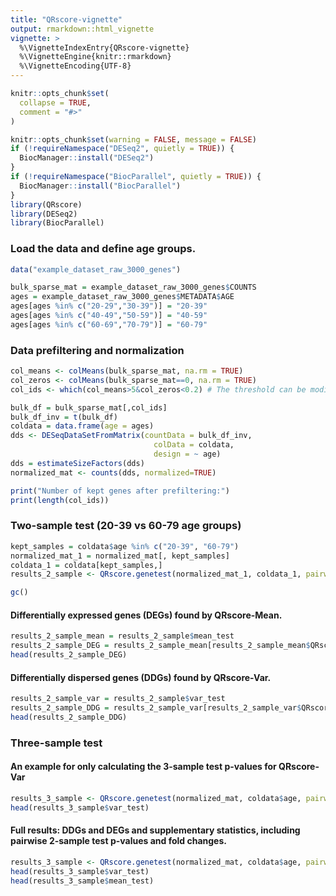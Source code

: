 ```yaml
---
title: "QRscore-vignette"
output: rmarkdown::html_vignette
vignette: >
  %\VignetteIndexEntry{QRscore-vignette}
  %\VignetteEngine{knitr::rmarkdown}
  %\VignetteEncoding{UTF-8}
---
```


```r
knitr::opts_chunk$set(
  collapse = TRUE,
  comment = "#>"
)
```

```r
knitr::opts_chunk$set(warning = FALSE, message = FALSE)
if (!requireNamespace("DESeq2", quietly = TRUE)) {
  BiocManager::install("DESeq2")
}
if (!requireNamespace("BiocParallel", quietly = TRUE)) {
  BiocManager::install("BiocParallel")
}
library(QRscore)
library(DESeq2)
library(BiocParallel)
```


### Load the data and define age groups.
```r
data("example_dataset_raw_3000_genes")
```

```r

bulk_sparse_mat = example_dataset_raw_3000_genes$COUNTS
ages = example_dataset_raw_3000_genes$METADATA$AGE
ages[ages %in% c("20-29","30-39")] = "20-39"
ages[ages %in% c("40-49","50-59")] = "40-59"
ages[ages %in% c("60-69","70-79")] = "60-79"

```

### Data prefiltering and normalization

```r
col_means <- colMeans(bulk_sparse_mat, na.rm = TRUE)
col_zeros <- colMeans(bulk_sparse_mat==0, na.rm = TRUE)
col_ids <- which(col_means>5&col_zeros<0.2) # The threshold can be modified

bulk_df = bulk_sparse_mat[,col_ids]
bulk_df_inv = t(bulk_df)
coldata = data.frame(age = ages)
dds <- DESeqDataSetFromMatrix(countData = bulk_df_inv,
                                colData = coldata,
                                design = ~ age)
dds = estimateSizeFactors(dds)
normalized_mat <- counts(dds, normalized=TRUE)

```

```r
print("Number of kept genes after prefiltering:")
print(length(col_ids))
```

### Two-sample test (20-39 vs 60-79 age groups)

```r
kept_samples = coldata$age %in% c("20-39", "60-79")
normalized_mat_1 = normalized_mat[, kept_samples]
coldata_1 = coldata[kept_samples,]
results_2_sample <- QRscore.genetest(normalized_mat_1, coldata_1, pairwise_test = TRUE, pairwise_logFC = TRUE, test_mean = TRUE, test_dispersion = TRUE, num_cores = 4, approx = "asymptotic")
```

```r
gc()
```

#### Differentially expressed genes (DEGs) found by QRscore-Mean.

```r
results_2_sample_mean = results_2_sample$mean_test
results_2_sample_DEG = results_2_sample_mean[results_2_sample_mean$QRscore_Mean_adj_p_value<0.05,]
head(results_2_sample_DEG)
```

#### Differentially dispersed genes (DDGs) found by QRscore-Var.

```r
results_2_sample_var = results_2_sample$var_test
results_2_sample_DDG = results_2_sample_var[results_2_sample_var$QRscore_Var_adj_p_value<0.05,]
head(results_2_sample_DDG)
```


### Three-sample test

#### An example for only calculating the 3-sample test p-values for QRscore-Var

```r
results_3_sample <- QRscore.genetest(normalized_mat, coldata$age, pairwise_test = FALSE, pairwise_logFC = FALSE, test_mean = FALSE, test_dispersion = TRUE, num_cores = 4, approx = "asymptotic")
head(results_3_sample$var_test)                             
```

#### Full results: DDGs and DEGs and supplementary statistics, including pairwise 2-sample test p-values and fold changes.

```r
results_3_sample <- QRscore.genetest(normalized_mat, coldata$age, pairwise_test = TRUE, pairwise_logFC = TRUE, test_mean = TRUE, test_dispersion = TRUE, num_cores = 4, approx = "asymptotic")
head(results_3_sample$var_test) 
head(results_3_sample$mean_test) 
```

